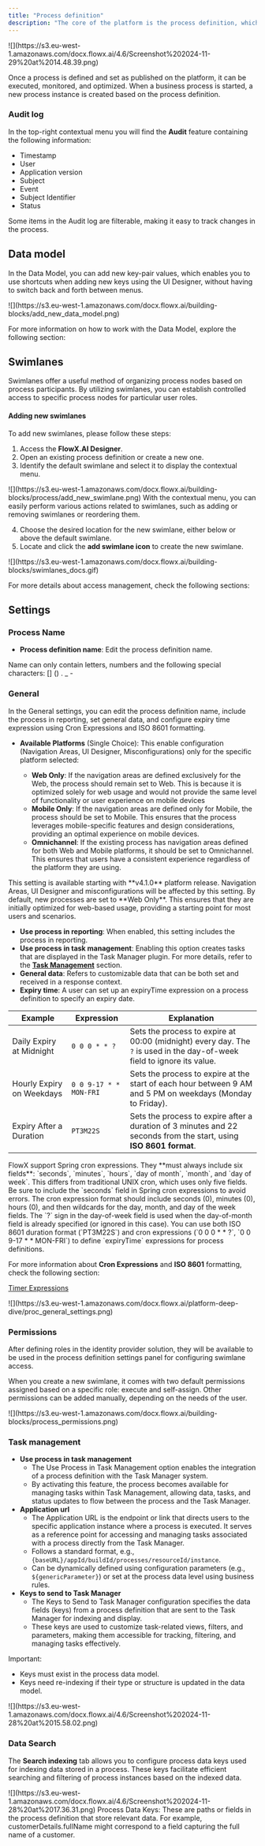 ```yaml
---
title: "Process definition"
description: "The core of the platform is the process definition, which is the blueprint of the business process made up of nodes that are linked by sequences."
---
```


<Frame>
![](https://s3.eu-west-1.amazonaws.com/docx.flowx.ai/4.6/Screenshot%202024-11-29%20at%2014.48.39.png)
</Frame>

Once a process is defined and set as published on the platform, it can be executed, monitored, and optimized. When a business process is started, a new process instance is created based on the process definition.

<CardGroup>
<Card title="Process instance" href="../../projects/runtime/active-process/process-instance" icon="file">
</Card>


<Card title="Failed process start" href="/4.0/docs/building-blocks/process/process-instance#exceptions" icon="file">
</Card>
</CardGroup>


### Audit log

In the top-right contextual menu you will find the **Audit** feature containing the following information:

* Timestamp 
* User 
* Application version
* Subject 
* Event 
* Subject Identifier 
* Status 

<Info>
Some items in the Audit log are filterable, making it easy to track changes in the process.
</Info>

<Card title ="Audit" href="../../platform-deep-dive/core-extensions/audit">
</Card>

## Data model

In the Data Model, you can add new key-pair values, which enables you to use shortcuts when adding new keys using the UI Designer, without having to switch back and forth between menus.

<Frame>
![](https://s3.eu-west-1.amazonaws.com/docx.flowx.ai/building-blocks/add_new_data_model.png)
</Frame>

For more information on how to work with the Data Model, explore the following section:

<Card title= "Data model" href="./data-model" icon="scroll">
</Card>

## Swimlanes

Swimlanes offer a useful method of organizing process nodes based on process participants. By utilizing swimlanes, you can establish controlled access to specific process nodes for particular user roles.

#### Adding new swimlanes

To add new swimlanes, please follow these steps:

1. Access the **FlowX.AI Designer**.
2. Open an existing process definition or create a new one.
3. Identify the default swimlane and select it to display the contextual menu.

<Frame>
![](https://s3.eu-west-1.amazonaws.com/docx.flowx.ai/building-blocks/process/add_new_swimlane.png)
</Frame>

<Tip>
With the contextual menu, you can easily perform various actions related to swimlanes, such as adding or removing swimlanes or reordering them. 
</Tip>

4. Choose the desired location for the new swimlane, either below or above the default swimlane.
5. Locate and click the **add swimlane icon** to create the new swimlane.

<Frame>
![](https://s3.eu-west-1.amazonaws.com/docx.flowx.ai/building-blocks/swimlanes_docs.gif)
</Frame>

For more details about access management, check the following sections:

<CardGroup>

<Card title="User roles management - Swimlanes" href="../../platform-deep-dive/user-roles-management/swimlanes" icon="file">
</Card>

<Card title ="Configuring access roles for processes" href="../../../setup-guides/flowx-engine-setup-guide/configuring-access-roles-for-processes" icon="file">
</Card>

</CardGroup>

## Settings

### Process Name

* **Process definition name**: Edit the process definition name.

<Info>
Name can only contain letters, numbers and the following special characters: [] () . _ -
</Info>

### General

In the General settings, you can edit the process definition name, include the process in reporting, set general data, and configure expiry time expression using Cron Expressions and ISO 8601 formatting.

* **Available Platforms** (Single Choice): This enable configuration (Navigation Areas, UI Designer, Misconfigurations) only for the specific platform selected:

    - **Web Only**:  If the navigation areas are defined exclusively for the Web, the process should remain set to Web. This is because it is optimized solely for web usage and would not provide the same level of functionality or user experience on mobile devices
    - **Mobile Only**: If the navigation areas are defined only for Mobile, the process should be set to Mobile. This ensures that the process leverages mobile-specific features and design considerations, providing an optimal experience on mobile devices.
    - **Omnichannel**: If the existing process has navigation areas defined for both Web and Mobile platforms, it should be set to Omnichannel. This ensures that users have a consistent experience regardless of the platform they are using.


<Tip>
This setting is available starting with **v4.1.0** platform release.
</Tip>


<Info>
Navigation Areas, UI Designer and misconfigurations will be affected by this setting.
</Info>

<Info>
By default, new processes are set to **Web Only**. This ensures that they are initially optimized for web-based usage, providing a starting point for most users and scenarios.
</Info>

* **Use process in reporting**: When enabled, this setting includes the process in reporting.
* **Use process in task management**: Enabling this option creates tasks that are displayed in the Task Manager plugin. For more details, refer to the [**Task Management**](../../platform-deep-dive/core-extensions/task-management/task-management-overview) section.
* **General data**: Refers to customizable data that can be both set and received in a response context.
* **Expiry time**: A user can set up an expiryTime expression on a process definition to specify an expiry date. 

| **Example**               | **Expression**         | **Explanation**                                                                                                         |
| ------------------------- | ---------------------- | ----------------------------------------------------------------------------------------------------------------------- |
| Daily Expiry at Midnight  | `0 0 0 * * ?`          | Sets the process to expire at 00:00 (midnight) every day. The `?` is used in the day-of-week field to ignore its value. |
| Hourly Expiry on Weekdays | `0 0 9-17 * * MON-FRI` | Sets the process to expire at the start of each hour between 9 AM and 5 PM on weekdays (Monday to Friday).              |
| Expiry After a Duration   | `PT3M22S`              | Sets the process to expire after a duration of 3 minutes and 22 seconds from the start, using **ISO 8601 format**.      |


<Tip>
FlowX support Spring cron expressions. They  **must always include six fields**: `seconds`, `minutes`, `hours`, `day of month`, `month`, and `day of week`.  
This differs from traditional UNIX cron, which uses only five fields. Be sure to include the `seconds` field in Spring cron expressions to avoid errors.
</Tip>

<Info>
The cron expression format should include seconds (0), minutes (0), hours (0), and then wildcards for the day, month, and day of the week fields. The `?` sign in the day-of-week field is used when the day-of-month field is already specified (or ignored in this case).
</Info>

<Info>
You can use both ISO 8601 duration format (`PT3M22S`) and cron expressions (`0 0 0 * * ?`, `0 0 9-17 * * MON-FRI`) to define `expiryTime` expressions for process definitions.
</Info>


For more information about **Cron Expressions** and **ISO 8601** formatting, check the following section:

[Timer Expressions](../node/timer-events/timer-expressions)

<Frame>
![](https://s3.eu-west-1.amazonaws.com/docx.flowx.ai/platform-deep-dive/proc_general_settings.png)
</Frame>

### Permissions

After defining roles in the identity provider solution, they will be available to be used in the process definition settings panel for configuring swimlane access. 

When you create a new swimlane, it comes with two default permissions assigned based on a specific role: execute and self-assign. Other permissions can be added manually, depending on the needs of the user.

<Frame>
![](https://s3.eu-west-1.amazonaws.com/docx.flowx.ai/building-blocks/process_permissions.png)
</Frame>

<Card title="Configuring access rights for processes" href="../../../setup-guides/flowx-engine-setup-guide/configuring-access-roles-for-processes">
</Card>

### Task management

* **Use process in task management**
    * The Use Process in Task Management option enables the integration of a process definition with the Task Manager system. 
    * By activating this feature, the process becomes available for managing tasks within Task Management, allowing data, tasks, and status updates to flow between the process and the Task Manager.
* **Application url** 
    * The Application URL is the endpoint or link that directs users to the specific application instance where a process is executed. It serves as a reference point for accessing and managing tasks associated with a process directly from the Task Manager.
    * Follows a standard format, e.g., `{baseURL}/appId/buildId/processes/resourceId/instance`.
    * Can be dynamically defined using configuration parameters (e.g., `${genericParameter}`) or set at the process data level using business rules.
* **Keys to send to Task Manager**
    * The Keys to Send to Task Manager configuration specifies the data fields (keys) from a process definition that are sent to the Task Manager for indexing and display. 
    * These keys are used to customize task-related views, filters, and parameters, making them accessible for tracking, filtering, and managing tasks effectively.

<Tip>
Important:

* Keys must exist in the process data model.
* Keys need re-indexing if their type or structure is updated in the data model.
</Tip>

<Frame>
![](https://s3.eu-west-1.amazonaws.com/docx.flowx.ai/4.6/Screenshot%202024-11-28%20at%2015.58.02.png)
</Frame>

### Data Search

The **Search indexing** tab allows you to configure process data keys used for indexing data stored in a process. These keys facilitate efficient searching and filtering of process instances based on the indexed data.

<Frame>
![](https://s3.eu-west-1.amazonaws.com/docx.flowx.ai/4.6/Screenshot%202024-11-28%20at%2017.36.31.png)
</Frame>

<Tip>
Process Data Keys: These are paths or fields in the process definition that store relevant data. For example, customerDetails.fullName might correspond to a field capturing the full name of a customer.
</Tip>